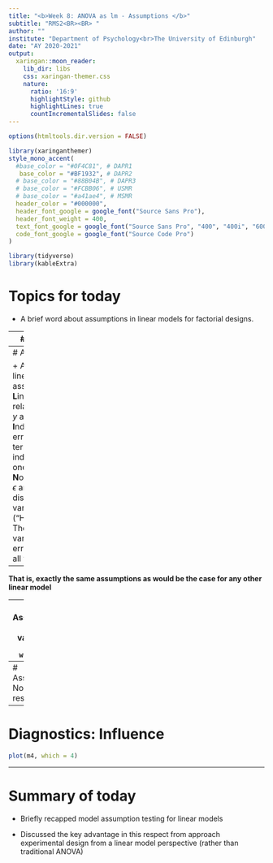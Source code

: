 ```yaml
---
title: "<b>Week 8: ANOVA as lm - Assumptions </b>"
subtitle: "RMS2<BR><BR> "
author: ""
institute: "Department of Psychology<br>The University of Edinburgh"
date: "AY 2020-2021"
output:
  xaringan::moon_reader:
    lib_dir: libs
    css: xaringan-themer.css
    nature:
      ratio: '16:9'
      highlightStyle: github
      highlightLines: true
      countIncrementalSlides: false
---
```



```r
options(htmltools.dir.version = FALSE)
```

```r
library(xaringanthemer)
style_mono_accent(
  #base_color = "#0F4C81", # DAPR1
   base_color = "#BF1932", # DAPR2
  # base_color = "#88B04B", # DAPR3 
  # base_color = "#FCBB06", # USMR
  # base_color = "#a41ae4", # MSMR
  header_color = "#000000",
  header_font_google = google_font("Source Sans Pro"),
  header_font_weight = 400,
  text_font_google = google_font("Source Sans Pro", "400", "400i", "600", "600i"),
  code_font_google = google_font("Source Code Pro")
)
```

```r
library(tidyverse)
library(kableExtra)
```


# Topics for today

+ A brief word about assumptions in linear models for factorial designs.

---
# Data and model

+ A little reminder of our model:

```r
hosp_tbl <- read_csv("hospital.csv", col_types = "dff")
m4 <- lm(SWB ~ Treatment + Hospital + Treatment*Hospital, data = hosp_tbl)
```

---
# Assumptions

+ And a reminder of linear model assumptions:
  + **L**inearity: The relationship between $y$ and $x$ is linear.
  + **I**ndependence of errors: The error terms should be independent from one another.
  + **N**ormality: The errors $\epsilon$ are normally distributed
  + **E**qual variances ("Homoscedasticity"): The scale of the variability of the errors  $\epsilon$ is constant at all values of $x$.  

--

**That is, exactly the same assumptions as would be the case for any other linear model**

---
# Assumptions: Equal variances
```r
plot(m4, which = 1)
```

---
# Assumptions: Normality of residuals
```r
plot(m4, which = 2)
```

---
# Diagnostics: Influence
```r
plot(m4, which = 4)
```


---
# Summary of today

+ Briefly recapped model assumption testing for linear models

+ Discussed the key advantage in this respect from approach experimental design from a linear model perspective (rather than traditional ANOVA) 
